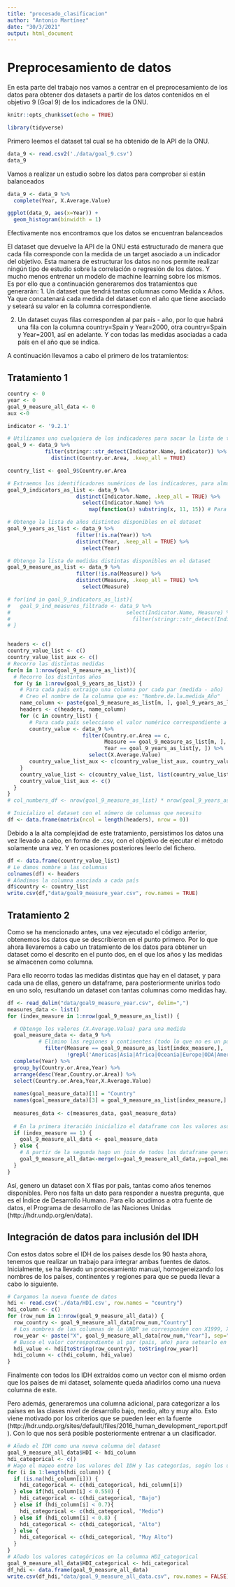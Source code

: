 ```yaml
---
title: "procesado_clasificacion"
author: "Antonio Martínez"
date: "30/3/2021"
output: html_document
---
```


# Preprocesamiento de datos

En esta parte del trabajo nos vamos a centrar en el preprocesamiento de los datos para obtener dos datasets a partir de los datos contenidos en el objetivo 9 (Goal 9) de los indicadores de la ONU.

```r
knitr::opts_chunk$set(echo = TRUE)

library(tidyverse)
```

Primero leemos el dataset tal cual se ha obtenido de la API de la ONU.

```r
data_9 <- read.csv2('./data/goal_9.csv')
data_9
```

Vamos a realizar un estudio sobre los datos para comprobar si están balanceados

```r
data_9 <- data_9 %>%
  complete(Year, X.Average.Value)

ggplot(data_9, aes(x=Year)) + 
  geom_histogram(binwidth = 1)
```
Efectivamente nos encontramos que los datos se encuentran balanceados

El dataset que devuelve la API de la ONU está estructurado de manera que cada fila corresponde con la medida de un target asociado a un indicador del objetivo. Esta manera de estructurar los datos no nos permite realizar ningún tipo de estudio sobre la correlación o regresión de los datos. Y mucho menos entrenar un modelo de machine learning sobre los mismos. Es por ello que a continuación generaremos dos tratamientos que generarán:
1. Un dataset que tendrá tantas columnas como Medida x Años. Ya que concatenará cada medida del dataset con el año que tiene asociado y seteará su valor en la columna correspondiente.

2. Un dataset cuyas filas corresponden al par país - año, por lo que habrá una fila con la columna country=Spain y Year=2000, otra country=Spain y Year=2001, así en adelante. Y con todas las medidas asociadas a cada país en el año que se indica. 

A continuación llevamos a cabo el primero de los tratamientos:

## Tratamiento 1

```r
country <- 0
year <- 0
goal_9_measure_all_data <- 0
aux <-0

indicator <- '9.2.1'

# Utilizamos uno cualquiera de los indicadores para sacar la lista de todos los países
goal_9 <- data_9 %>%
            filter(stringr::str_detect(Indicator.Name, indicator)) %>%
              distinct(Country.or.Area, .keep_all = TRUE)

country_list <- goal_9$Country.or.Area

# Extraemos los identificadores numéricos de los indicadores, para almacenarlos como 9.2.1. sin el texto asociado
goal_9_indicators_as_list <- data_9 %>%
                      distinct(Indicator.Name, .keep_all = TRUE) %>%
                        select(Indicator.Name) %>%
                          map(function(x) substring(x, 11, 15)) # Para objetivos posteriores a 9: 11,16

# Obtengo la lista de años distintos disponibles en el dataset
goal_9_years_as_list <- data_9 %>%
                      filter(!is.na(Year)) %>%
                      distinct(Year, .keep_all = TRUE) %>%
                        select(Year)

# Obtengo la lista de medidas distintas disponibles en el dataset
goal_9_measure_as_list <- data_9 %>%
                      filter(!is.na(Measure)) %>%
                      distinct(Measure, .keep_all = TRUE) %>%
                        select(Measure)

# for(ind in goal_9_indicators_as_list){
#   goal_9_ind_measures_filtrado <- data_9 %>%
#                                     select(Indicator.Name, Measure) %>%
#                                       filter(stringr::str_detect(Indicator.Name, ind))
# }


headers <- c()
country_value_list <- c()
country_value_list_aux <- c()
# Recorro las distintas medidas
for(m in 1:nrow(goal_9_measure_as_list)){
  # Recorro los distintos años
  for (y in 1:nrow(goal_9_years_as_list)) {
    # Para cada país extraigo una columna por cada par (medida - año)
    # Creo el nombre de la columna que es: "Nombre.de.la.medida_Año"
    name_column <- paste(goal_9_measure_as_list[m, ], goal_9_years_as_list[y, ], sep="__")
    headers <- c(headers, name_column)
    for (c in country_list) {
       # Para cada país selecciono el valor numérico correspondiente a las columnas que voy creando 
       country_value <- data_9 %>%
                        filter(Country.or.Area == c,
                               Measure == goal_9_measure_as_list[m, ],
                               Year == goal_9_years_as_list[y, ]) %>%
                          select(X.Average.Value)
       country_value_list_aux <- c(country_value_list_aux, country_value[1,])
    }
    country_value_list <- c(country_value_list, list(country_value_list_aux))
    country_value_list_aux <- c()
  }
}
# col_numbers_df <- nrow(goal_9_measure_as_list) * nrow(goal_9_years_as_list)

# Inicializo el dataset con el número de columnas que necesito
df <- data.frame(matrix(ncol = length(headers), nrow = 0))
```

Debido a la alta complejidad de este tratamiento, persistimos los datos una vez llevado a cabo, en forma de .csv, con el objetivo de ejecutar el método solamente una vez. Y en ocasiones posteriores leerlo del fichero.

```r
df <- data.frame(country_value_list)
# Le damos nombre a las columnas
colnames(df) <- headers
# Añadimos la columna asociada a cada país
df$country <- country_list
write.csv(df,"data/goal9_measure_year.csv", row.names = TRUE)
```

## Tratamiento 2

Como se ha mencionado antes, una vez ejecutado el código anterior, obtenemos los datos que se describieron en el punto primero. Por lo que ahora llevaremos a cabo un tratamiento de los datos para obtener un dataset como el descrito en el punto dos, en el que los años y las medidas se almacenen como columna.

Para ello recorro todas las medidas distintas que hay en el dataset, y para cada una de ellas, genero un dataframe, para posteriormente unirlos todo en uno solo, resultando un dataset con tantas columnas como medidas hay.

```r
df <- read_delim("data/goal9_measure_year.csv", delim=",")
measures_data <- list()
for (index_measure in 1:nrow(goal_9_measure_as_list)) {

  # Obtengo los valores (X.Average.Valua) para una medida
  goal_measure_data <- data_9 %>%
          # Elimino las regiones y continentes (todo lo que no es un país)
            filter(Measure == goal_9_measure_as_list[index_measure,],
                   !grepl('Americas|Asia|Africa|Oceania|Europe|ODA|America|developing|Developed|countries|Countries|regions|Channel', Country.or.Area)) %>%
  complete(Year) %>%  
  group_by(Country.or.Area,Year) %>% 
  arrange(desc(Year,Country.or.Area)) %>% 
  select(Country.or.Area,Year,X.Average.Value)
  
  names(goal_measure_data)[1] = "Country"
  names(goal_measure_data)[3] = goal_9_measure_as_list[index_measure,]
  
  measures_data <- c(measures_data, goal_measure_data)
  
  # En la primera iteración inicializo el dataframe con los valores asociados a la primera medida
  if (index_measure == 1) {
    goal_9_measure_all_data <- goal_measure_data
  } else {
    # A partir de la segunda hago un join de todos los dataframe generando el resultado final al terminar el bucle
    goal_9_measure_all_data<-merge(x=goal_9_measure_all_data,y=goal_measure_data,by=c('Country','Year'),all.x=TRUE)
  }
}
```

Así, genero un dataset con X filas por país, tantas como años tenemos disponibles. Pero nos falta un dato para responder a nuestra pregunta, que es el Índice de Desarrollo Humano. Para ello acudimos a otra fuente de datos,  el Programa de desarrollo de las Naciones Unidas (http://hdr.undp.org/en/data).

## Integración de datos para inclusión del IDH

Con estos datos sobre el IDH de los países desde los 90 hasta ahora, tenemos que realizar un trabajo para integrar ambas fuentes de datos. Inicialmente, se ha llevado un procesamiento manual, homogeneizando los nombres de los países, continentes y regiones para que se pueda llevar a cabo lo siguiente.

```r
# Cargamos la nueva fuente de datos
hdi <- read.csv('./data/HDI.csv', row.names = "country")
hdi_column <- c()
for (row_num in 1:nrow(goal_9_measure_all_data)) {
  row_country <- goal_9_measure_all_data[row_num,"Country"]
  # Los nombres de las columnas de la UNDP se corresponden con X1999, X2000, por lo que concatenamos una X al inicio
  row_year <- paste("X", goal_9_measure_all_data[row_num,"Year"], sep="")
  # Busco el valor correspondiente al par (país, año) para setearlo en mi dataset ya tratado (tratamiento punto 2)
  hdi_value <- hdi[toString(row_country), toString(row_year)]
  hdi_column <- c(hdi_column, hdi_value)
}
```

Finalmente con todos los IDH extraídos como un vector con el mismo orden que los países de mi dataset, solamente queda añadirlos como una nueva columna de este.

Pero además, generaremos una columna adicional, para categorizar a los países en las clases nivel de desarrollo bajo, medio, alto y muy alto. Esto viene motivado por los criterios que se pueden leer en la fuente (http://hdr.undp.org/sites/default/files/2016_human_development_report.pdf). Con lo que nos será posible posteriormente entrenar a un clasificador.

```r
# Añado el IDH como una nueva columna del dataset
goal_9_measure_all_data$HDI <- hdi_column
hdi_categorical <- c()
# Hago el mapeo entre los valores del IDH y las categorías, según los umbrales marcados en el informe
for (i in 1:length(hdi_column)) {
  if (is.na(hdi_column[i])) {
    hdi_categorical <- c(hdi_categorical, hdi_column[i])
  } else if(hdi_column[i] < 0.550) {
    hdi_categorical <- c(hdi_categorical, "Bajo")
  } else if (hdi_column[i] < 0.7){
    hdi_categorical <- c(hdi_categorical, "Medio")
  } else if (hdi_column[i] < 0.8) {
    hdi_categorical <- c(hdi_categorical, "Alto")
  } else {
    hdi_categorical <- c(hdi_categorical, "Muy Alto")
  }
}
# Añado los valores categóricos en la columna HDI_categorical
goal_9_measure_all_data$HDI_categorical <- hdi_categorical
df_hdi <- data.frame(goal_9_measure_all_data)
write.csv(df_hdi,"data/goal_9_measure_all_data.csv", row.names = FALSE)
```